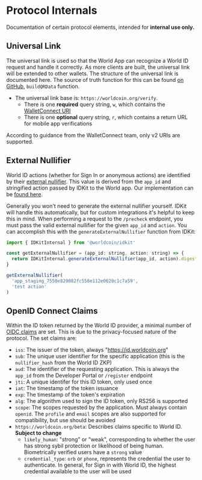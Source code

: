# Protocol Internals

Documentation of certain protocol elements, intended for **internal use only.**

## Universal Link

The universal link is used so that the World App can recognize a World ID request and handle it correctly. As more clients are built, the universal link will be extended to other wallets. The structure of the universal link is documented here. The source of truth function for this can be found [on GitHub](https://github.com/worldcoin/idkit-js/blob/main/idkit/src/lib/qr.ts#L4), `buildQRData` function.

- The universal link base is: `https://worldcoin.org/verify`.
  - There is one **required** query string, `w`, which contains the [WalletConnect URI](https://docs.walletconnect.com/2.0/javascript/sign/wallet-usage#uri)
  - There is one **optional** query string, `r`, which contains a return URL for mobile app verifications

According to guidance from the WalletConnect team, only v2 URIs are supported.

## External Nullifier

World ID actions (whether for Sign In or anonymous actions) are identified by their [external nullifier](TODO). This value is derived from the `app_id` and stringified action passed by IDKit to the World app. Our implementation can be [found here](https://github.com/worldcoin/idkit-js/blob/main/idkit/src/lib/hashing.ts#L94).

Generally you won't need to generate the external nullifier yourself. IDKit will handle this automatically, but for custom integrations it's helpful to keep this in mind. When performing a request to the `/precheck` endpoint, you must pass the valid external nullifier for the given `app_id` and `action`. You can accomplish this with the `generateExternalNullifier` function from IDKit:

```js
import { IDKitInternal } from '@worldcoin/idkit'

const getExternalNullifier = (app_id: string, action: string) => {
  return IDKitInternal.generateExternalNullifier(app_id, action).digest
}

getExternalNullifier(
  'app_staging_7550e829082fc558e112e0620c1c7a59',
  'test action'
)
```

## OpenID Connect Claims

Within the ID token returned by the World ID provider, a minimal number of [OIDC claims](https://openid.net/specs/openid-connect-core-1_0.html#IDToken) are set. This is due to the privacy-focused nature of the protocol. The set claims are:

- `iss`: The issuer of the token, always "https://id.worldcoin.org"
- `sub`: The unique user identifier for the specific application (this is the `nullifier_hash` from the World ID ZKP)
- `aud`: The identifier of the requesting application. This is always the `app_id` from the Developer Portal or `/register` endpoint
- `jti`: A unique identifer for this ID token, only used once
- `iat`: The timestamp of the token issuance
- `exp`: The timestamp of the token's expiration
- `alg`: The algorithm used to sign the ID token, only RS256 is supported
- `scope`: The scopes requested by the application. Must always contain `openid`. The `profile` and `email` scopes are also supported for compatibility, but use should be avoided
- `https://worldcoin.org/beta`: Describes claims specific to World ID. **Subject to change**
  - `likely_human`: "strong" or "weak", corresponding to whether the user has strong sybil protection or likelihood of being human. Biometrically verified users have a `strong` value
  - `credential_type`: `orb` or `phone`, represents the credential the user to authenticate. In general, for Sign in with World ID, the highest credential available to the user will be used
